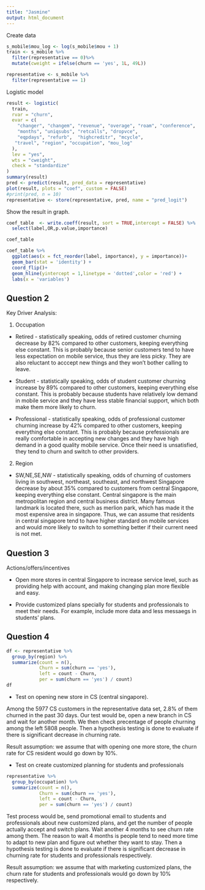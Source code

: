 ```yaml
---
title: "Jasmine"
output: html_document
---
```


Create data
```r
s_mobile$mou_log <- log(s_mobile$mou + 1)
train <- s_mobile %>%
  filter(representative == 0)%>%
  mutate(cweight = ifelse(churn == 'yes', 1L, 49L))

representative <- s_mobile %>%
  filter(representative == 1)
```

Logistic model

```r
result <- logistic(
  train, 
  rvar = "churn", 
  evar = c(
    "changer", "changem", "revenue", "overage", "roam", "conference", 
    "months", "uniqsubs", "retcalls", "dropvce", 
    "eqpdays", "refurb",  "highcreditr", "mcycle", 
   "travel", "region", "occupation", "mou_log"
  ), 
  lev = "yes", 
  wts = "cweight", 
  check = "standardize"
)
summary(result)
pred <- predict(result, pred_data = representative)
plot(result, plots = "coef", custom = FALSE)
#print(pred, n = 10)
representative <- store(representative, pred, name = "pred_logit")
```

Show the result in graph.
```r
coef_table  <- write.coeff(result, sort = TRUE,intercept = FALSE) %>%
  select(label,OR,p.value,importance)

coef_table

coef_table %>%
  ggplot(aes(x = fct_reorder(label, importance), y = importance))+
  geom_bar(stat = 'identity') +
  coord_flip()+
  geom_hline(yintercept = 1,linetype = 'dotted',color = 'red') +
  labs(x = 'variables')

```

## Question 2

Key Driver Analysis:

1. Occupation

* Retired - statistically speaking, odds of retired customer churning decrease by 82% compared to other customers, keeping everything else constant. This is probably because senior customers tend to have less expectation on mobile service, thus they are less picky. They are also reluctant to acccept new things and they won't bother calling to leave.

* Student - statistically speaking, odds of student customer churning increase by 89% compared to other customers, keeping everything else constant. This is probably because students have relatively low demand in mobile service and they have less stable financial support, which both make them more likely to churn.

* Professional - statistically speaking, odds of professional customer churning increase by 42% compared to other customers, keeping everything else constant. This is probably because prefessionals are really comfortable in accepting new changes and they have high demand in a good quality mobile service. Once their need is unsatisfied, they tend to churn and switch to other providers.


2. Region

* SW,NE,SE,NW - statistically speaking, odds of churning of customers living in southwest, northeast, southeast, and northwest Singapore decrease by about 35% compared to customers from central Singapore, keeping everything else constant. Central singapore is the main metropolitan region and central business district. Many famous landmark is located there, such as merlion park, which has made it the most expensive area in singapore. Thus, we can assume that residents in central singapore tend to have higher standard on mobile services and would more likely to switch to something better if their current need is not met.

## Question 3

Actions/offers/incentives

* Open more stores in central Singapore to increase service level, such as providing help with account, and making changing plan more flexible and easy.

* Provide customized plans specially for students and professionals to meet their needs. For example, include more data and less messaegs in students' plans. 


## Question 4

```r
df <- representative %>%
  group_by(region) %>%
  summarize(count = n(),
            Churn = sum(churn == 'yes'),
            left = count - Churn,
            per = sum(churn == 'yes') / count)
df
```

* Test on opening new store in CS (central singapore). 

Among the 5977 CS customers in the representative data set, 2.8% of them churned in the past 30 days. Our test would be, open a new branch in CS and wait for another month. We then check precentage of people churning among the left 5808 people. Then a hypothesis testing is done to evaluate if there is significant decrease in churning rate.

Result assumption: we assume that with opening one more store, the churn rate for CS resident would go down by 10%.

* Test on create customized planning for students and professionals

```r
representative %>%
  group_by(occupation) %>%
  summarize(count = n(),
            Churn = sum(churn == 'yes'),
            left = count - Churn,
            per = sum(churn == 'yes') / count)
```

Test process would be, send promotional email to students and professionals about new customized plans, and get the number of people actually accept and switch plans. Wait another 4 months to see churn rate among them. The reason to wait 4 months is people tend to need more time to adapt to new plan and figure out whether they want to stay. Then a hypothesis testing is done to evaluate if there is significant decrease in churning rate for students and professionals respectively.

Result assumption: we assume that with marketing customized plans, the churn rate for students and professionals would go down by 10% respectively.

